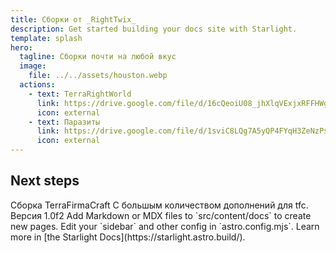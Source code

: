 ```yaml
---
title: Cборки от _RightTwix_
description: Get started building your docs site with Starlight.
template: splash
hero:
  tagline: Сборки почти на любой вкус
  image:
    file: ../../assets/houston.webp
  actions:
    - text: TerraRightWorld
      link: https://drive.google.com/file/d/16cQeoiU08_jhXlqVExjxRFFHWgXHc34U/view?usp=drive_link
      icon: external
    - text: Паразиты
      link: https://drive.google.com/file/d/1sviC8LQg7A5yQP4FYqH3ZeNzPsGKD_Sj/view?usp=drive_link
      icon: external
---
```



## Next steps

<CardGrid stagger>
	<Card title="TerraRightWorld" icon="pencil">
		Сборка TerraFirmaCraft С большым количеством 
                дополнений для tfc. Версия 1.0f2
	</Card>
	<Card title="Add new content" icon="add-document">
		Add Markdown or MDX files to `src/content/docs` to create new pages.
	</Card>
	<Card title="Configure your site" icon="setting">
		Edit your `sidebar` and other config in `astro.config.mjs`.
	</Card>
	<Card title="Read the docs" icon="open-book">
		Learn more in [the Starlight Docs](https://starlight.astro.build/).
	</Card>
</CardGrid>
